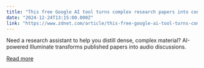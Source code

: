```yaml
---
title: "This free Google AI tool turns complex research papers into concise conversations"
date: "2024-12-24T13:15:00.000Z"
link: "https://www.zdnet.com/article/this-free-google-ai-tool-turns-complex-research-papers-into-concise-conversations/"
---
```


Need a research assistant to help you distill dense, complex material? AI-powered Illuminate transforms published papers into audio discussions.

[Read more](https://www.zdnet.com/article/this-free-google-ai-tool-turns-complex-research-papers-into-concise-conversations/)
